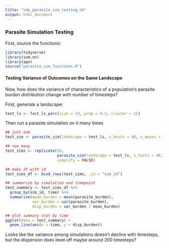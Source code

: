 ```yaml
---
title: "sdp_parasite_sim_testing_nb"
output: html_document
---
```


### Parasite Simulation Testing

First, source the functions:

```r
library(tidyverse)
library(som.nn)
library(ape)
source("parasite_sim_functions.R")
```

#### Testing Variance of Outcomes on the Same Landscape

Now, how does the variance of characteristics of a population's parasite burden distribution change with number of timesteps?

First, generate a landscape:

```r
test_ls <- fast_ls_perc(size = 24, prop = 0.2, cluster = 15)
```

Then run a parasite simulation on it many times

```r

## just one
test_sim <- parasite_sim(landscape = test_ls, n_hosts = 48, n_moves = 1000)

## now many
test_sims <- replicate(10, 
                       parasite_sim(landscape = test_ls, n_hosts = 48, n_moves = 1000),
                       simplify = FALSE)

## make df with id
test_sims_df <- bind_rows(test_sims, .id = "sim_id")

## summarize by simulation and timepoint
test_summary <- test_sims_df %>%
  group_by(sim_id, time) %>%
  summarise(mean_burden = mean(parasite_burden),
            var_burden = var(parasite_burden),
            disp_burden = var_burden / mean_burden)

## plot summary stat by time
ggplot(data = test_summary) +
  geom_line(aes(x = time, y = disp_burden))

```

Looks like the variance among simulations doesn't decline with timesteps, but the dispersion does level off maybe around 200 timesteps?
